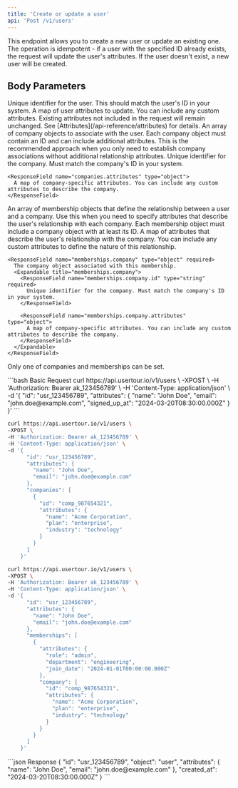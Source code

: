 ```yaml
---
title: 'Create or update a user'
api: 'Post /v1/users'
---
```


This endpoint allows you to create a new user or update an existing one. The operation is idempotent - if a user with the specified ID already exists, the request will update the user's attributes. If the user doesn't exist, a new user will be created.

## Body Parameters

<ParamField body="id" type="string" required>
  Unique identifier for the user. This should match the user's ID in your system.
</ParamField>

<ParamField body="attributes" type="object">
  A map of user attributes to update. You can include any custom attributes. Existing attributes not included in the request will remain unchanged. See [Attributes](/api-reference/attributes) for details.
</ParamField>

<ParamField body="companies" type="array">
  An array of company objects to associate with the user. Each company object must contain an ID and can include additional attributes. This is the recommended approach when you only need to establish company associations without additional relationship attributes.
  <Expandable title="companies">
    <ResponseField name="companies.id" type="string" required>
      Unique identifier for the company. Must match the company's ID in your system.
    </ResponseField>

    <ResponseField name="companies.attributes" type="object">
      A map of company-specific attributes. You can include any custom attributes to describe the company.
    </ResponseField>
  </Expandable>
</ParamField>

<ParamField body="memberships" type="array">
  An array of membership objects that define the relationship between a user and a company. Use this when you need to specify attributes that describe the user's relationship with each company. Each membership object must include a company object with at least its ID.
  <Expandable title="memberships">
    <ResponseField name="memberships.attributes" type="object" required>
      A map of attributes that describe the user's relationship with the company. You can include any custom attributes to define the nature of this relationship.
    </ResponseField>

    <ResponseField name="memberships.company" type="object" required>
      The company object associated with this membership.
      <Expandable title="memberships.company">
        <ResponseField name="memberships.company.id" type="string" required>
          Unique identifier for the company. Must match the company's ID in your system.
        </ResponseField>

        <ResponseField name="memberships.company.attributes" type="object">
          A map of company-specific attributes. You can include any custom attributes to describe the company.
        </ResponseField>
      </Expandable>
    </ResponseField>
  </Expandable>
</ParamField>

<Note>Only one of companies and memberships can be set.</Note>


<RequestExample>
  ```bash Basic Request
  curl https://api.usertour.io/v1/users \
  -XPOST \
  -H 'Authorization: Bearer ak_123456789' \
  -H 'Content-Type: application/json' \
  -d '{
        "id": "usr_123456789",
        "attributes": {
          "name": "John Doe",
          "email": "john.doe@example.com",
          "signed_up_at": "2024-03-20T08:30:00.000Z"
        }
      }'
  ```

  ```bash With Companies
  curl https://api.usertour.io/v1/users \
  -XPOST \
  -H 'Authorization: Bearer ak_123456789' \
  -H 'Content-Type: application/json' \
  -d '{
        "id": "usr_123456789",
        "attributes": {
          "name": "John Doe",
          "email": "john.doe@example.com"
        },
        "companies": [
          {
            "id": "comp_987654321",
            "attributes": {
              "name": "Acme Corporation",
              "plan": "enterprise",
              "industry": "technology"
            }
          }
        ]
      }'
  ```

  ```bash With Memberships
  curl https://api.usertour.io/v1/users \
  -XPOST \
  -H 'Authorization: Bearer ak_123456789' \
  -H 'Content-Type: application/json' \
  -d '{
        "id": "usr_123456789",
        "attributes": {
          "name": "John Doe",
          "email": "john.doe@example.com"
        },
        "memberships": [
          {
            "attributes": {
              "role": "admin",
              "department": "engineering",
              "join_date": "2024-01-01T00:00:00.000Z"
            },
            "company": {
              "id": "comp_987654321",
              "attributes": {
                "name": "Acme Corporation",
                "plan": "enterprise",
                "industry": "technology"
              }
            }
          }
        ]
      }'
  ```
</RequestExample>

<ResponseExample>
  ```json Response
  {
    "id": "usr_123456789",
    "object": "user",
    "attributes": {
      "name": "John Doe",
      "email": "john.doe@example.com"
    },
    "created_at": "2024-03-20T08:30:00.000Z"
  }
  ```
</ResponseExample>
